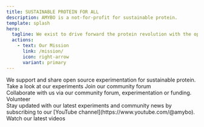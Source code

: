 ```yaml
---
title: SUSTAINABLE PROTEIN FOR ALL
description: AMYBO is a not-for-profit for sustainable protein.
template: splash
hero:
  tagline: We exist to drive forward the protein revolution with the open source community.
  actions:
    - text: Our Mission
      link: /mission/
      icon: right-arrow
      variant: primary
---
```



<CardGrid stagger>
    <Card title="EXPERIMENTING IN THE OPEN" icon="rocket">
        We support and share open source experimentation for sustainable protein. 
        <div class="card-actions">
            <LinkButton href="/collaborate/community_experiments" variant="primary">Take a look at our experiments</LinkButton>
            <LinkButton href="https://forum.amybo.org/" variant="secondary">Join our community forum</LinkButton>
        </div>
    </Card>
    <Card title="TAKE ACTION" icon="add-document">
        Collaborate with us via our community forum, experimentation or funding.
        <div class="card-actions">
            <LinkButton href="/collaborate/volunteer" variant="primary">Volunteer</LinkButton>
        </div>
    </Card>
    <Card title="STAY IN THE LOOP" icon="youtube">
        Stay updated with our latest experiments and community news by subscribing to our [YouTube channel](https://www.youtube.com/@amybo).
        <div class="card-actions">
            <LinkButton href="https://www.youtube.com/@amybo" variant="primary">Watch our latest videos</LinkButton>
        </div>
    </Card>
</CardGrid>
